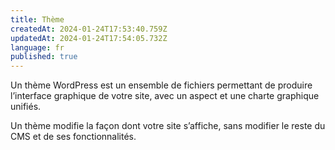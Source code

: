 ```yaml
---
title: Thème
createdAt: 2024-01-24T17:53:40.759Z
updatedAt: 2024-01-24T17:54:05.732Z
language: fr
published: true
---
```


Un thème WordPress est un ensemble de fichiers permettant de produire l’interface graphique de votre site, avec un aspect et une charte graphique unifiés.

Un thème modifie la façon dont votre site s’affiche, sans modifier le reste du CMS et de ses fonctionnalités.
